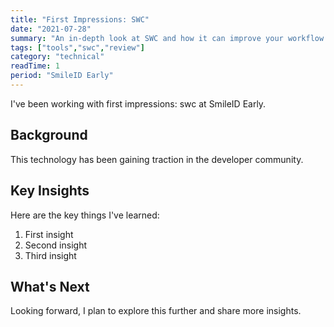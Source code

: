 ```yaml
---
title: "First Impressions: SWC"
date: "2021-07-28"
summary: "An in-depth look at SWC and how it can improve your workflow."
tags: ["tools","swc","review"]
category: "technical"
readTime: 1
period: "SmileID Early"
---
```


I've been working with first impressions: swc at SmileID Early.

## Background

This technology has been gaining traction in the developer community.

## Key Insights

Here are the key things I've learned:

1. First insight
2. Second insight
3. Third insight

## What's Next

Looking forward, I plan to explore this further and share more insights.

